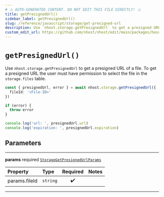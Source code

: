```yaml
---
# ⚠️ AUTO-GENERATED CONTENT. DO NOT EDIT THIS FILE DIRECTLY! ⚠️
title: getPresignedUrl()
sidebar_label: getPresignedUrl()
slug: /reference/javascript/storage/get-presigned-url
description: Use `nhost.storage.getPresignedUrl` to get a presigned URL of a file. To get a presigned URL the user must have permission to select the file in the `storage.files` table.
custom_edit_url: https://github.com/nhost/nhost/edit/main/packages/hasura-storage-js/src/packages/hasura-storage-js/src/hasura-storage-client.ts#L141
---
```


# `getPresignedUrl()`

Use `nhost.storage.getPresignedUrl` to get a presigned URL of a file. To get a presigned URL the user must have permission to select the file in the `storage.files` table.

```ts
const { presignedUrl, error } = await nhost.storage.getPresignedUrl({
  fileId: '<File-ID>'
})

if (error) {
  throw error
}

console.log('url: ', presignedUrl.url)
console.log('expiration: ', presignedUrl.expiration)
```

## Parameters

---

**<span className="parameter-name">params</span>** <span className="optional-status">required</span> [`StorageGetPresignedUrlParams`](/reference/docgen/javascript/storage/types/storage-get-presigned-url-params)

| Property                                                                                  | Type     | Required | Notes |
| :---------------------------------------------------------------------------------------- | :------- | :------: | :---- |
| <span className="parameter-name"><span className="light-grey">params.</span>fileId</span> | `string` |    ✔️    |       |

---
